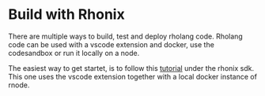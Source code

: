 # Build with Rhonix

There are multiple ways to build, test and deploy rholang code. Rholang code can be used with a vscode extension and docker, use the codesandbox or run it locally on a node.

The easiest way to get startet, is to follow this [tutorial](/build/docs/developers/libraries/use-docker/) under the rhonix sdk. This one uses the vscode extension together with a local docker instance of rnode.
